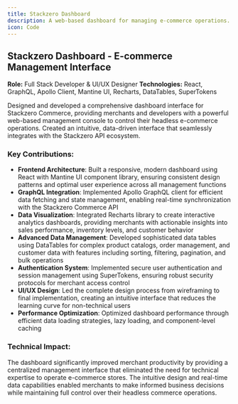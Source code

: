 ```yaml
---
title: Stackzero Dashboard
description: A web-based dashboard for managing e-commerce operations.
icon: Code
---
```



## Stackzero Dashboard - E-commerce Management Interface
**Role:** Full Stack Developer & UI/UX Designer
**Technologies:** React, GraphQL, Apollo Client, Mantine UI, Recharts, DataTables, SuperTokens

Designed and developed a comprehensive dashboard interface for Stackzero Commerce, providing merchants and developers with a powerful web-based management console to control their headless e-commerce operations. Created an intuitive, data-driven interface that seamlessly integrates with the Stackzero API ecosystem.

### **Key Contributions:**
- **Frontend Architecture**: Built a responsive, modern dashboard using React with Mantine UI component library, ensuring consistent design patterns and optimal user experience across all management functions
- **GraphQL Integration**: Implemented Apollo GraphQL client for efficient data fetching and state management, enabling real-time synchronization with the Stackzero Commerce API
- **Data Visualization**: Integrated Recharts library to create interactive analytics dashboards, providing merchants with actionable insights into sales performance, inventory levels, and customer behavior
- **Advanced Data Management**: Developed sophisticated data tables using DataTables for complex product catalogs, order management, and customer data with features including sorting, filtering, pagination, and bulk operations
- **Authentication System**: Implemented secure user authentication and session management using SuperTokens, ensuring robust security protocols for merchant access control
- **UI/UX Design**: Led the complete design process from wireframing to final implementation, creating an intuitive interface that reduces the learning curve for non-technical users
- **Performance Optimization**: Optimized dashboard performance through efficient data loading strategies, lazy loading, and component-level caching

### **Technical Impact:**
The dashboard significantly improved merchant productivity by providing a centralized management interface that eliminated the need for technical expertise to operate e-commerce stores. The intuitive design and real-time data capabilities enabled merchants to make informed business decisions while maintaining full control over their headless commerce operations.